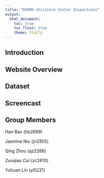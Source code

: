 ```yaml
---
title: "DOHMH Childcare Center Inspections"
output: 
  html_document:
    toc: true
    toc_float: true
    theme: flatly
---
```


<style type="text/css">

h1.title {
  font-size: 38px;
  color: Black;
  text-align: center;
}
</style>

## Introduction

## Website Overview

## Dataset

## Screencast

## Group Members

Han Bao (hb2699)

Jasmine Niu (jn2855)

Qing Zhou (qz2266)

Zuoqiao Cui (zc2610)

Yuhuan Lin (yl5221)


